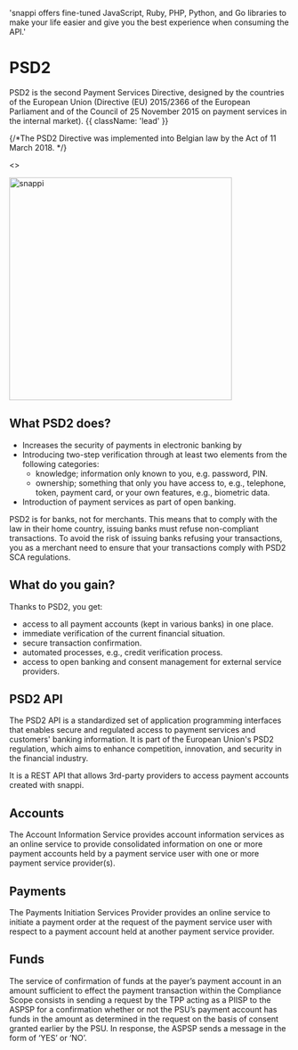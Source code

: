 

  'snappi offers fine-tuned JavaScript, Ruby, PHP, Python, and Go libraries to make your life easier and give you the best experience when consuming the API.'


# PSD2

PSD2 is the second Payment Services Directive, designed by the countries of the European Union (Directive (EU) 2015/2366 of the European Parliament and of the Council of 25 November 2015 on payment services in the internal market). {{ className: 'lead' }}

{/*The PSD2 Directive was implemented into Belgian law by the Act of 11 March 2018. */}

<>
  <p><img src="/PSD2_isolated.png" alt="snappi" title="title" width="400" height="400" position="centre" /></p>
</>

## What PSD2 does?

- Increases the security of payments in electronic banking by
- Introducing two-step verification through at least two elements from the following categories:
  - knowledge; information only known to you, e.g. password, PIN.
  - ownership; something that only you have access to, e.g., telephone, token, payment card, or your own features, e.g., biometric data.
- Introduction of payment services as part of open banking.

<Note>
PSD2 is for banks, not for merchants. This means that to comply with the law in their home country, issuing banks must refuse non-compliant transactions. To avoid the risk of issuing banks refusing your transactions, you as a merchant need to ensure that your transactions comply with PSD2 SCA regulations.
</Note>

## What do you gain?

Thanks to PSD2, you get:

- access to all payment accounts (kept in various banks) in one place.
- immediate verification of the current financial situation.
- secure transaction confirmation.
- automated processes, e.g., credit verification process.
- access to open banking and consent management for external service providers.

## PSD2 API

The PSD2 API is a standardized set of application programming interfaces that enables secure and regulated access to payment services and customers' banking information. It is part of the European Union's PSD2 regulation, which aims to enhance competition, innovation, and security in the financial industry.

<Note>
  It is a REST API that allows 3rd-party providers to access payment accounts created with snappi.
</Note>



## Accounts

The Account Information Service provides account information services as an online service to provide consolidated information on one or more payment accounts held by a payment service user with one or more payment service provider(s).

## Payments

The Payments Initiation Services Provider provides an online service to initiate a payment order at the request of the payment service user with respect to a payment account held at another payment service provider.

## Funds

The service of confirmation of funds at the payer’s payment account in an amount sufficient to effect
the payment transaction within the Compliance Scope consists in sending a request by the TPP acting
as a PIISP to the ASPSP for a confirmation whether or not the PSU’s payment account has funds in the
amount as determined in the request on the basis of consent granted earlier by the PSU. In response,
the ASPSP sends a message in the form of ‘YES’ or ‘NO’.
